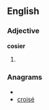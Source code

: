==English==

===Adjective===
'''cosier'''

# {{comparative of|[[cosy]]}}

===Anagrams===
* {{alphagram|ceiors}}
* [[croisé#English|croisé]]